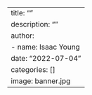 ---
title: ""
description: ""
author:
  - name: Isaac Young
date: "2022-07-04"
categories: []
image: banner.jpg
---